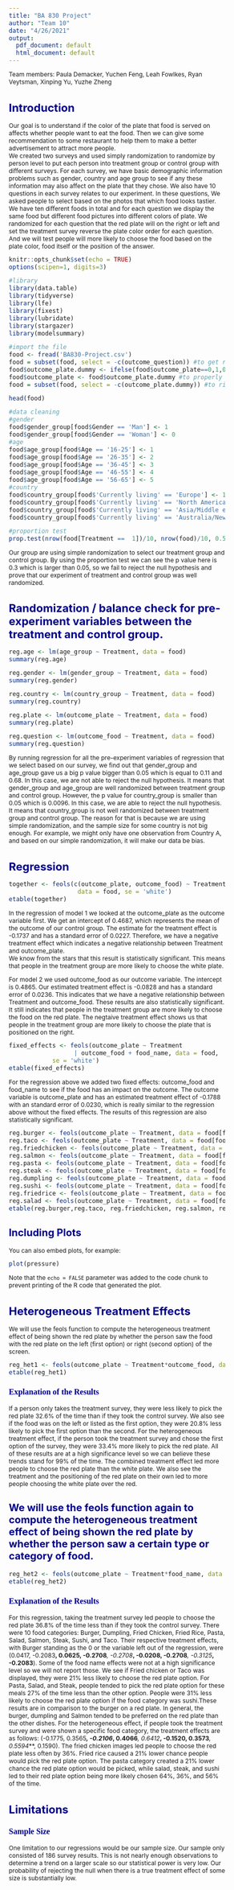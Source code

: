 ```yaml
---
title: "BA 830 Project"
author: "Team 10"
date: "4/26/2021"
output:
  pdf_document: default
  html_document: default
---
```

<style type="text/css">

body{ /* Normal  */
      font-size: 12px;
  }
td {  /* Table  */
  font-size: 8px;
}
h1.title {
  font-size: 24px;
  color: DarkRed;
}
h1 { /* Header 1 */
  font-size: 22px;
  color: DarkBlue;
}
h2 { /* Header 2 */
    font-size: 20px;
  color: DarkBlue;
}
h3 { /* Header 3 */
  font-size: 16px;
  font-family: "Times New Roman", Times, serif;
  color: DarkBlue;
}
code.r{ /* Code block */
    font-size: 12px;
}
pre { /* Code block - determines code spacing between lines */
    font-size: 14px;
}
</style>

Team members: Paula Demacker, Yuchen Feng, Leah Fowlkes, Ryan Veytsman, Xinping Yu, Yuzhe Zheng

# Introduction
Our goal is to understand if the color of the plate that food is served on affects whether people want to eat the food. Then we can give some recommendation to some restaurant to help them to make a better advertisement to attract more people. \
We created two surveys and used simply randomization to randomize by person level to put each person into treatment group or control group with different surveys. For each survey, we have basic demographic information problems such as gender, country and age group to see if any these information may also affect on the plate that they chose. We also have 10 questions in each survey relates to our experiment. In these questions, We asked people to select based on the photos that which food looks tastier. We have ten different foods in total and for each question we display the same food but different food pictures into different colors of plate. We randomized for each question that the red plate will on the right or left and set the treatment survey reverse the plate color order for each question. And we will test people will more likely to choose the food based on the plate color, food itself or the position of the answer.  
```r
knitr::opts_chunk$set(echo = TRUE)
options(scipen=1, digits=3)
```

```r
#library
library(data.table)
library(tidyverse)
library(lfe)
library(fixest)
library(lubridate)
library(stargazer)
library(modelsummary)
```

```r
#import the file
food <- fread('BA830-Project.csv')
food = subset(food, select = -c(outcome_question)) #to get rid of extra column
food$outcome_plate.dummy <- ifelse(food$outcome_plate==0,1,0)  #to recode into new column porperly
food$outcome_plate <- food$outcome_plate.dummy #to properly assign outcome_plate
food = subset(food, select = -c(outcome_plate.dummy)) #to rid of new extra column
```
```r
head(food)
```

```r
#data cleaning
#gender
food$gender_group[food$Gender == 'Man'] <- 1
food$gender_group[food$Gender == 'Woman'] <- 0
#age
food$age_group[food$Age == '16-25'] <- 1
food$age_group[food$Age == '26-35'] <- 2
food$age_group[food$Age == '36-45'] <- 3
food$age_group[food$Age == '46-55'] <- 4
food$age_group[food$Age == '56-65'] <- 5
#country
food$country_group[food$'Currently living' == 'Europe'] <- 1
food$country_group[food$'Currently living' == 'North America/Central America'] <- 2
food$country_group[food$'Currently living' == 'Asia/Middle east'] <- 3
food$country_group[food$'Currently living' == 'Australia/New Zealand'] <- 4
```

```r
#proportion test
prop.test(nrow(food[Treatment ==  1])/10, nrow(food)/10, 0.5)
```
Our group are using simple randomization to select our treatment group and control group. By using the proportion test we can see the p value here is 0.3 which is larger than 0.05, so we fail to reject the null hypothesis and prove that our experiment of treatment and control group was well randomized.

# Randomization / balance check for pre-experiment variables between the treatment and control group.
```r
reg.age <- lm(age_group ~ Treatment, data = food)
summary(reg.age)
```

```r
reg.gender <- lm(gender_group ~ Treatment, data = food)
summary(reg.gender)
```

```r
reg.country <- lm(country_group ~ Treatment, data = food)
summary(reg.country)
```

```r
reg.plate <- lm(outcome_plate ~ Treatment, data = food)
summary(reg.plate)
```

```r
reg.question <- lm(outcome_food ~ Treatment, data = food)
summary(reg.question)
```

By running regression for all the pre-experiment variables of regression that we select based on our survey, we find out that gender_group and age_group gave us a big p value bigger than 0.05 which is equal to 0.11 and 0.68. In this case, we are not able to reject the null hypothesis. It means that gender_group and age_group are well randomized between treatment group and control group. However, the p value for country_group is smaller than 0.05 which is 0.0096. In this case, we are able to reject the null hypothesis. It means that country_group is not well randomized between treatment group and control group. The reason for that is because we are using simple randomization, and the sample size for some country is not big enough. For example, we might only have one observation from Country A, and based on our simple randomization, it will make our data be bias.

# Regression 
```r
together <- feols(c(outcome_plate, outcome_food) ~ Treatment, 
                   data = food, se = 'white')
etable(together)
```
In the regression of model 1 we looked at the outcome_plate as the outcome variable first. We get an intercept of 0.4687, which represents the mean of the outcome of our control group. The estimate for the treatment effect is -0.1737 and has a standard error of 0.0227. Therefore, we have a negative treatment effect which indicates a negative relationship between Treatment and outcome_plate.\
We know from the stars that this result is statistically significant. This means that people in the treatment group are more likely to choose the white plate. 

For model 2 we used outcome_food as our outcome variable. The intercept is 0.4865. Our estimated treatment effect is -0.0828 and has a standard error of 0.0236. This indicates that we have a negative relationship between Treatment and outcome_food. These results are also statistically significant. It still indicates that people in the treatment group are more likely to choose the food on the red plate. The negtaive treatment effect shows us that people in the treatment group are more likely to choose the plate that is positioned on the right. 

```r
fixed_effects <- feols(outcome_plate ~ Treatment 
                  | outcome_food + food_name, data = food,
            se = 'white')
etable(fixed_effects)
```
For the regression above we added two fixed effects: outcome_food and food_name to see if the food has an impact on the outcome. The outcome variable is outcome_plate and has an estimated treatment effect of -0.1788 with an standard error of 0.0230, which is really similar to the regression above without the fixed effects. The results of this regression are also statistically significant.  


```r
reg.burger <- feols(outcome_plate ~ Treatment, data = food[food_name == 'Burger'])
reg.taco <- feols(outcome_plate ~ Treatment, data = food[food_name == 'Taco'])
reg.friedchicken <- feols(outcome_plate ~ Treatment, data = food[food_name == 'Fried Chicken'])
reg.salmon <- feols(outcome_plate ~ Treatment, data = food[food_name == 'Salmon'])
reg.pasta <- feols(outcome_plate ~ Treatment, data = food[food_name == 'Pasta'])
reg.steak <- feols(outcome_plate ~ Treatment, data = food[food_name == 'Steak'])
reg.dumpling <- feols(outcome_plate ~ Treatment, data = food[food_name == 'Dumpling'])
reg.sushi <- feols(outcome_plate ~ Treatment, data = food[food_name == 'Sushi'])
reg.friedrice <- feols(outcome_plate ~ Treatment, data = food[food_name == 'Fried Rice'])
reg.salad <- feols(outcome_plate ~ Treatment, data = food[food_name == 'Salad'])
etable(reg.burger,reg.taco, reg.friedchicken, reg.salmon, reg.pasta, reg.steak, reg.dumpling, reg.sushi, reg.friedrice, reg.salad)
```
## Including Plots

You can also embed plots, for example:

```r
plot(pressure)
```

Note that the `echo = FALSE` parameter was added to the code chunk to prevent printing of the R code that generated the plot.


# Heterogeneous Treatment Effects
We will use the feols function to compute the heterogeneous treatment effect of being shown the red plate by whether the
person saw the food with the red plate on the left (first option) or right (second option) of the screen. 
```r
reg_het1 <- feols(outcome_plate ~ Treatment*outcome_food, data = food, se = 'white')
etable(reg_het1)
```

### Explanation of the Results
If a person only takes the treatment survey, they were less likely to pick the red plate 32.6% of the time than if they took the control survey. We also see if the food was on the left or listed as the first option, they were 20.8% less likely to pick the first option than the second. 
For the heterogeneous treatment effect, if the person took the treatment survey and chose the first option of the survey, they were 33.4% more likely to pick the red plate. All of these results are at a high significance level so we can believe these trends stand for 99% of the time. The combined treatment effect led more people to choose the red plate than the white plate. We also see the treatment and the positioning of the red plate on their own led to more people choosing the white plate over the red. 



## We will use the feols function again to compute the heterogeneous treatment effect of being shown the red plate by whether the person saw a certain type or category of food. 

```r
reg_het2 <- feols(outcome_plate ~ Treatment*food_name, data = food, se = 'white')
etable(reg_het2)
```

### Explanation of the Results
For this regression, taking the treatment survey led people to choose the red plate 36.8% of the time less than if they took the control survey. There were 10 food categories: Burger, Dumpling, Fried Chicken, Fried Rice, Pasta, Salad, Salmon, Steak, Sushi, and Taco. Their respective treatment effects, with Burger standing as the 0 or the variable left out of the regression, were (0.0417, -0.2083**, 0.0625, -0.2708***, -0.2708***, -0.0208, -0.2708***, -0.3125***, -0.2083**).
Some of the food name effects were not at a high significance level so we will not report those. We see if Fried chicken or Taco was displayed, they were 21% less likely to choose the red plate option. For Pasta, Salad, and Steak, people tended to pick the red plate option for these meals 27% of the time less than the other option. People were 31% less likely to choose the red plate option if the food category was sushi.These results are in comparison to the burger on a red plate. In general, the burger, dumpling and Salmon tended to be preferred on the red plate than the other dishes.
For the heterogeneous effect, if people took the treatment survey and were shown a specific food category, the treatment effects are as follows: (-0.1775, 0.3565***, -0.2106*, 0.4066***, 0.6412***, -0.1520, 0.3573***, 0.5594***, 0.1590). The fried chicken images led people to choose the red plate less often by 36%. Fried rice caused a 21% lower chance people would pick the red plate option. The pasta category created a 21% lower chance the red plate option would be picked, while salad, steak, and sushi led to their red plate option being more likely chosen 64%, 36%, and 56% of the time.  



# Limitations
### Sample Size 
One limitation to our regressions would be our sample size. Our sample only consisted of 186 survey results. This is not nearly enough observations to determine a trend on a larger scale so our statistical power is very low. Our probability of rejecting the null when there is a true treatment effect of some size is substantially low.


